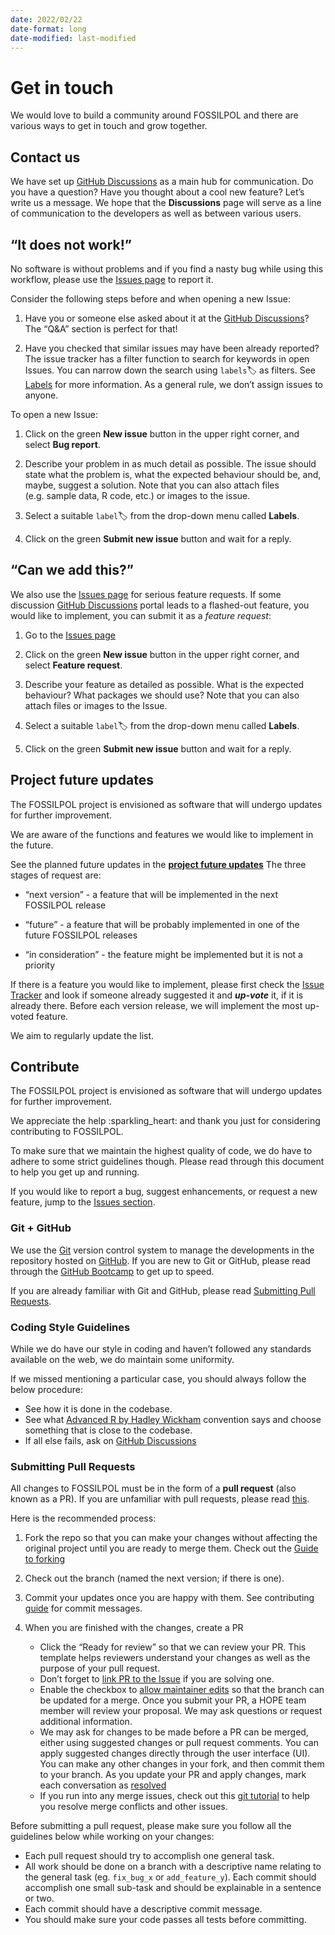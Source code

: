 ```yaml
---
date: 2022/02/22
date-format: long
date-modified: last-modified
---
```


# Get in touch

We would love to build a community around FOSSILPOL and there are various ways to get in touch and grow together.

## Contact us

We have set up [GitHub Discussions](https://github.com/HOPE-UIB-BIO/FOSSILPOL-issues/discussions) as a main hub for communication. Do you have a question? Have you thought about a cool new feature? Let's write us a message. We hope that the **Discussions** page will serve as a line of communication to the developers as well as between various users.

## "It does not work!"

No software is without problems and if you find a nasty bug while using this workflow, please use the [Issues page](https://github.com/HOPE-UIB-BIO/FOSSILPOL-issues/issues) to report it.

Consider the following steps before and when opening a new Issue:

1. Have you or someone else asked about it at the [GitHub Discussions](https://github.com/HOPE-UIB-BIO/FOSSILPOL-issues/discussions)? The "Q&A" section is perfect for that!

2. Have you checked that similar issues may have been already reported? The issue tracker has a filter function to search for keywords in open Issues. You can narrow down the search using `labels`🏷️ as filters. See [Labels](https://docs.github.com/en/issues/using-labels-and-milestones-to-track-work/managing-labels) for more information. As a general rule, we don't assign issues to anyone.

To open a new Issue:

1. Click on the green **New issue** button in the upper right corner, and select **Bug report**.

2. Describe your problem in as much detail as possible. The issue should state what the problem is, what the expected behaviour should be, and, maybe, suggest a solution. Note that you can also attach files (e.g. sample data, R code, etc.) or images to the issue.

3. Select a suitable `label`🏷️ from the drop-down menu called **Labels**.

4. Click on the green **Submit new issue** button and wait for a reply.

## "Can we add this?"

We also use the [Issues page](https://github.com/HOPE-UIB-BIO/FOSSILPOL-issues/issues) for serious feature requests. If some discussion [GitHub Discussions](https://github.com/HOPE-UIB-BIO/FOSSILPOL-issues/discussions) portal leads to a flashed-out feature, you would like to implement, you can submit it as a *feature request*:

1. Go to the [Issues page](https://github.com/HOPE-UIB-BIO/FOSSILPOL-issues/issues)

2. Click on the green **New issue** button in the upper right corner, and select **Feature request**.

3. Describe your feature as detailed as possible. What is the expected behaviour? What packages we should use? Note that you can also attach files or images to the Issue.

4. Select a suitable `label`🏷️ from the drop-down menu called **Labels**.

5. Click on the green **Submit new issue** button and wait for a reply.

## Project future updates

The FOSSILPOL project is envisioned as software that will undergo updates for further improvement.

We are aware of the functions and features we would like to implement in the future.

See the planned future updates in the **[project future updates](https://github.com/orgs/HOPE-UIB-BIO/projects/3)** The three stages of request are:

* "next version" - a feature that will be implemented in the next FOSSILPOL release

* "future" - a feature that will be probably implemented in one of the future FOSSILPOL releases

* "in consideration" - the feature might be implemented but it is not a priority

If there is a feature you would like to implement, please first check the [Issue Tracker](https://github.com/HOPE-UIB-BIO/FOSSILPOL-issues/issues) and look if someone already suggested it and ***up-vote*** it, if it is already there. Before each version release, we will implement the most up-voted feature.

We aim to regularly update the list.

## Contribute

The FOSSILPOL project is envisioned as software that will undergo updates for further improvement.

We appreciate the help :sparkling_heart: and thank you just for considering contributing to FOSSILPOL.

To make sure that we maintain the highest quality of code, we do have to adhere to some strict guidelines though. Please read through this document to help you get up and running.

If you would like to report a bug, suggest enhancements, or request a new
feature, jump to the [Issues section](#it-does-not-work).

### Git + GitHub

We use the [Git](https://git-scm.com/) version control system to manage the developments in the repository hosted on [GitHub](https://github.com). If you are new to Git or GitHub, please read through the
[GitHub Bootcamp](https://help.github.com/categories/bootcamp/) to get up to speed.

If you are already familiar with Git and GitHub, please read
[Submitting Pull Requests](#submitting-pull-requests).

### Coding Style Guidelines

While we do have our style in coding and haven't followed any standards available
on the web, we do maintain some uniformity.

If we missed mentioning a particular case, you should always follow the below
procedure:

* See how it is done in the codebase.
* See what [Advanced R by Hadley Wickham](http://adv-r.had.co.nz/Style.html) convention says and choose something that is close to the codebase.
* If all else fails, ask on [GitHub Discussions](https://github.com/HOPE-UIB-BIO/FOSSILPOL-issues/discussions)

### Submitting Pull Requests

All changes to FOSSILPOL must be in the form of a **pull request** (also known as a PR). If you are unfamiliar with pull requests, please read [this](https://git-scm.com/book/en/v2/GitHub-Contributing-to-a-Project>).

Here is the recommended process:

1. Fork the repo so that you can make your changes without affecting the original project until you are ready to merge them. Check out the [Guide to forking](https://docs.github.com/en/get-started/quickstart/fork-a-repo#fork-an-example-repository)

2. Check out the branch (named the next version; if there is one).

3. Commit your updates once you are happy with them. See contributing [guide](https://github.com/atom/atom/blob/master/CONTRIBUTING.md#git-commit-messages) for commit messages.

4. When you are finished with the changes, create a PR
   * Click the "Ready for review" so that we can review your PR. This template helps reviewers understand your changes as well as the purpose of your pull request.
   * Don't forget to [link PR to the Issue](https://docs.github.com/en/issues/tracking-your-work-with-issues/linking-a-pull-request-to-an-issue) if you are solving one.
   * Enable the checkbox to [allow maintainer edits](https://docs.github.com/en/pull-requests/collaborating-with-pull-requests/working-with-forks/allowing-changes-to-a-pull-request-branch-created-from-a-fork) so that the branch can be updated for a merge. Once you submit your PR, a HOPE team member will review your proposal. We may ask questions or request additional information.
   * We may ask for changes to be made before a PR can be merged, either using suggested changes or pull request comments. You can apply suggested changes directly through the user interface (UI). You can make any other changes in your fork, and then commit them to your branch.
As you update your PR and apply changes, mark each conversation as [resolved](https://docs.github.com/en/pull-requests/collaborating-with-pull-requests/reviewing-changes-in-pull-requests/commenting-on-a-pull-request#resolving-conversations)
   * If you run into any merge issues, check out this [git tutorial](https://lab.github.com/githubtraining/managing-merge-conflicts) to help you resolve merge conflicts and other issues.

Before submitting a pull request, please make sure you follow all the guidelines
below while working on your changes:

* Each pull request should try to accomplish one general task.
* All work should be done on a branch with a descriptive name relating to the
  general task (eg. `fix_bug_x` or `add_feature_y`). Each commit should accomplish one small sub-task and should be explainable in a sentence or two.
* Each commit should have a descriptive commit message.
* You should make sure your code passes all tests before committing.
